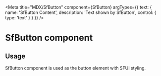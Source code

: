 

<Meta title="MDX/SfButton"
  component={SfButton}
  argTypes={{
    text: {
      name: 'SfButton Content',
      description: 'Text shown by SfButton',
      control: {
        type: 'text'
      }
    }
  }}
/>

# SfButton component 

## Usage

SfButton component is used as the button element with SFUI styling. 

<ArgsTable of={SfButton} />
<Source dark id="sfbutton--page" />


